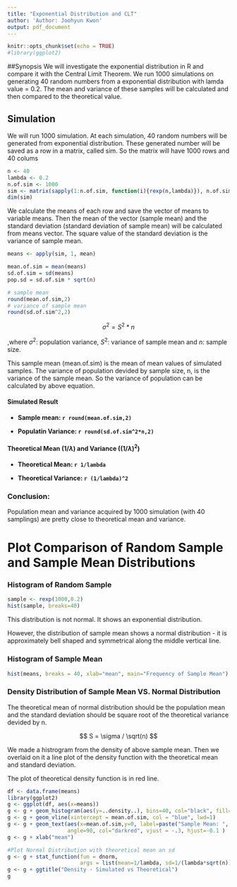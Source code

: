 ```yaml
---
title: "Exponential Distribution and CLT"
author: 'Author: Joohyun Kwon'
output: pdf_document
---
```


```r
knitr::opts_chunk$set(echo = TRUE)
#library(ggplot2)
```

##Synopsis
We will investigate the exponential distribution in R and compare it with the Central Limit Theorem. We run 1000 simulations on generating 40 random numbers from a exponential distribution with lamda value = 0.2. The mean and variance of these samples will be calculated and then compared to the theoretical value.


## Simulation
We will run 1000 simulation. At each simulation, 40 random numbers will be generated from exponential distribution. These generated number will be saved as a row in a matrix, called sim. So the matrix will have 1000 rows and 40 colums

```r
n <- 40
lambda <- 0.2
n.of.sim <- 1000
sim <- matrix(sapply(1:n.of.sim, function(i){rexp(n,lambda)}), n.of.sim,n)
dim(sim)
```
We calculate the means of each row and save the vector of means to variable means. Then the mean of the vector (sample mean) and the standard deviation (standard deviation of sample mean) will be calculated from means vector. The square value of the standard deviation is the variance of sample mean.

```r
means <- apply(sim, 1, mean)

mean.of.sim = mean(means)
sd.of.sim = sd(means)
pop.sd = sd.of.sim * sqrt(n)

# sample mean
round(mean.of.sim,2)
# variance of sample mean
round(sd.of.sim^2,2)
```
$$\sigma^{2} = S^{2}*n$$

,where $\sigma^{2}$: population variance, $S^{2}$: variance of sample mean  and $n$: sample size.

This sample mean (mean.of.sim) is the mean of mean values of simulated samples. The variance of population devided by sample size, n, is the variance of the sample mean. So the variance of population can be calculated by above equation.

#### Simulated Result

- **Sample mean: `r round(mean.of.sim,2)`** 

- **Populatin Variance: `r round(sd.of.sim^2*n,2)`**


#### Theoretical Mean ($1/\lambda$) and Variance ($(1/\lambda)^{2}$)

- **Theoretical Mean: `r 1/lambda`**

- **Theoretical Variance: `r (1/lambda)^2`**

### Conclusion:
Population mean and variance acquired by 1000 simulation (with 40 samplings) are pretty close to theoretical mean and variance.

# Plot Comparison of Random Sample and Sample Mean Distributions

### Histogram of Random Sample
```r
sample <- rexp(1000,0.2)
hist(sample, breaks=40)
```

This distribution is not normal. It shows an exponential distribution.

However, the distribution of sample mean shows a normal distribution - it is approximately bell shaped and symmetrical along the middle vertical line.

### Histogram of Sample Mean

```r
hist(means, breaks = 40, xlab="mean", main="Frequency of Sample Mean")

```

### Density Distribution of Sample Mean VS. Normal Distribution

The theoretical mean of normal distribution should be the population mean and the standard deviation should be square root of the theoretical variance devided by n.

$$ S = \sigma / \sqrt(n) $$

We made a histrogram from the density of above sample mean. Then we overlaid on it a line plot of the density function with the theoretical mean and standard deviation.

The plot of theoretical density function is in red line.

```r
df <- data.frame(means)
library(ggplot2)
g <- ggplot(df, aes(x=means))
g <- g + geom_histogram(aes(y=..density..), bins=40, col="black", fill="darkgreen", alpha=.3)
g <- g + geom_vline(xintercept = mean.of.sim, col = "blue", lwd=1)
g <- g + geom_text(aes(x=mean.of.sim,y=0, label=paste("Sample Mean: ", as.character(round(mean.of.sim,2)))), 
                   angle=90, col="darkred", vjust = -.3, hjust=-0.1 )
g <- g + xlab("mean")

#Plot Normal Distribution with theoretical mean an sd 
g <- g + stat_function(fun = dnorm, 
                       args = list(mean=1/lambda, sd=1/(lambda*sqrt(n))), col="red", lwd=1)
g <- g + ggtitle("Density - Simulated vs Theoretical")
g
```
